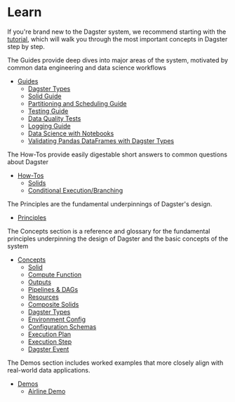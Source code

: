 
<DynamicMetaTags
  title="Learn | Dagster"
  description="Dagster is a system for building modern data applications."
/>

# Learn

If you're brand new to the Dagster system, we recommend starting with
the [tutorial](/docs/tutorial), which will walk you through the
most important concepts in Dagster step by step.

The Guides provide deep dives into major areas of the system, motivated
by common data engineering and data science workflows

- [Guides](/docs/learn/guides)
  - [Dagster Types](/docs/learn/guides/dagster_types)
  - [Solid Guide](/docs/learn/guides/solid/solid)
  - [Partitioning and Scheduling Guide](/docs/learn/guides/partitioning)
  - [Testing Guide](/docs/learn/guides/testing/testing)
  - [Data Quality Tests](/docs/learn/guides/testing/expectations)
  - [Logging Guide](/docs/learn/guides/logging/logging)
  - [Data Science with Notebooks](/docs/learn/guides/data_science/data_science)
  - [Validating Pandas DataFrames with Dagster Types](/docs/learn/guides/dagster_pandas/dagster_pandas)

The How-Tos provide easily digestable short answers to common questions
about Dagster

- [How-Tos](/docs/learn/how-tos)
  - [Solids](/docs/learn/how-tos/solids)
  - [Conditional Execution/Branching](/docs/learn/how-tos/conditional_execution)

The Principles are the fundamental underpinnings of Dagster's design.

- [Principles](/docs/learn/principles)

The Concepts section is a reference and glossary for the fundamental
principles underpinning the design of Dagster and the basic concepts of
the system

- [Concepts](/docs/learn/concepts)
  - [Solid](/docs/learn/concepts#solid)
  - [Compute Function](/docs/learn/concepts#compute-function)
  - [Outputs](/docs/learn/concepts#outputs)
  - [Pipelines &amp; DAGs](/docs/learn/concepts#pipelines-dags)
  - [Resources](/docs/learn/concepts#resources)
  - [Composite Solids](/docs/learn/concepts#composite-solids)
  - [Dagster Types](/docs/learn/concepts#dagster-types)
  - [Environment Config](/docs/learn/concepts#environment-config)
  - [Configuration Schemas](/docs/learn/concepts#configuration-schemas)
  - [Execution Plan](/docs/learn/concepts#execution-plan)
  - [Execution Step](/docs/learn/concepts#execution-step)
  - [Dagster Event](/docs/learn/concepts#dagster-event)

The Demos section includes worked examples that more closely align with
real-world data applications.

- [Demos](/docs/learn/demos)
  - [Airline Demo](/docs/learn/demos/airline_demo)

